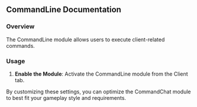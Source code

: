 
## CommandLine Documentation

### Overview
The CommandLine module allows users to execute client-related commands.

### Usage
1. **Enable the Module**: Activate the CommandLine module from the Client tab.

By customizing these settings, you can optimize the CommandChat module to best fit your gameplay style and requirements.
